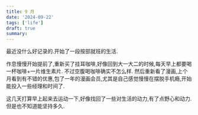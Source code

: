 ```yaml
---
title: 9 月
date: '2024-09-22'
tags: ['life']
draft: true
summary:
---
```


最近没什么好记录的.开始了一段按部就班的生活.

作息慢慢开始提前了,重新买了挂耳咖啡,好像回到大一大二的时候,每天早上都要喝一杯咖啡+一片维生素片.
不过空腹喝咖啡确实不怎么样.
然后重新看了漫画,上个月看到有不错的优惠,包了一年的漫画会员,尤其是自己感觉慢慢在摆脱手机瘾,开始能投入一些经理和时间了.

这几天打算早上起来去运动一下,好像找回了一些对生活的动力,有了点野心和动力. 但是也不知道能坚持多久.
